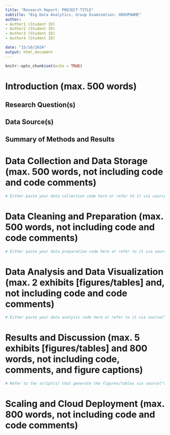 ```yaml
---
title: "Research Report: PROJECT-TITLE"
subtitle: "Big Data Analytics, Group Examination: GROUPNAME"
author:
- Author1 (Student ID)
- Author2 (Student ID)
- Author3 (Student ID)
- Author4 (Student ID)

date: "15/10/2024"
output: html_document
---
```


```r
knitr::opts_chunk$set(echo = TRUE)
```

# Introduction (max. 500 words)

## Research Question(s)

## Data Source(s)

## Summary of Methods and Results



# Data Collection and Data Storage (max. 500 words, not including code and code comments)


<!-- Describe how you approach the data collection procedure. In your research setting, what were the challenges regarding collecting the raw data. How did you solve these challenges? How do you store the raw data and why?  -->


```r

# Either paste your data collection code here or refer to it via source("code/mycode.R")

```



# Data Cleaning and Preparation (max. 500 words, not including code and code comments)

<!-- Describe the challenges related to cleaning/filtering your raw data in order to prepare an analytic data set. What were the bottle necks (which tasks and which hardware resources)? How did you speed up/improve the data cleaning procedure for large amounts of data? Which tools/techniques did you use and how do these tools/techniques work? Provide visualizations or statistics to summarize the cleaned dataset.  -->


```r

# Either paste your data preparation code here or refer to it via source("code/mycode.R")

```



#  Data Analysis and Data Visualization (max. 2 exhibits [figures/tables] and, not including code and code comments)

<!-- Explain how you analyzed the data (which method(s) were used and why?). Then explain what the challenges were in implementing these analyses, given the large amount of data. Finally, explain which tools/techniques you have used in order to tackle these challenges. Make sure to point out why you have chosen these tools/techniques and how they helped to address the problems.   -->


```r

# Either paste your data analysis code here or refer to it via source("code/mycode.R")

```


# Results and Discussion (max. 5 exhibits [figures/tables] and 800 words, not including code, comments, and figure captions)



<!-- Present the outcomes of the analysis in relation to the research questions. Use up to 5 exhibits (tables and figures) to support the interpretation of the results. Right below each table/figure, add table/figure-notes that describe what the reader sees in the corresponding table/figure. (Hint: have a look at empirical papers in the top Econ outlets like AER, QJE, Econometrica, etc. to get a feeling for how Economists write such notes.). Discuss any limitations encountered during the analysis, such as data quality, computational limitations, or biases in the dataset. Propose improvements or additional research directions that could further explore the dataset or extend the current analysis -->


```r

# Refer to the script(s) that generate the figures/tables via source("code/mycode.R") here

```




# Scaling and Cloud Deployment (max. 800 words, not including code and code comments)


<!-- Almost done! In this last section, critically evaluate the performance and the limits of the models or techniques used. Suppose you have to re-run your data pipeline with substantially more data. Further suppose that you have access to cloud resources to scale up/scale out the different components of your pipeline. Briefly describe which cloud solutions you would use for which part of your analysis and explain why. Note: as in the explanations above, this part is also very project-specific. Some cloud solutions probably make sense for some projects but would be overkill in other projects, etc.  -->


